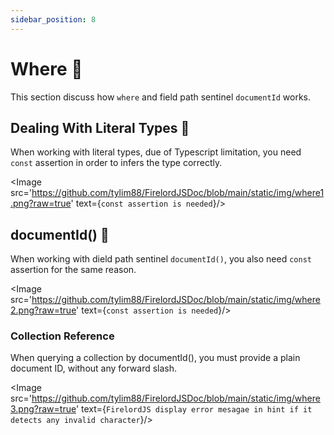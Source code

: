 ```yaml
---
sidebar_position: 8
---
```


# Where 🍒

This section discuss how `where` and field path sentinel `documentId` works.



## Dealing With Literal Types 🦜

When working with literal types, due of Typescript limitation, you need `const` assertion in order to infers the type correctly.

<Image src='https://github.com/tylim88/FirelordJSDoc/blob/main/static/img/where1.png?raw=true' text={`const assertion is needed`}/>

## documentId() 🦜

When working with dield path sentinel `documentId()`, you also need `const` assertion for the same reason.

<Image src='https://github.com/tylim88/FirelordJSDoc/blob/main/static/img/where2.png?raw=true' text={`const assertion is needed`}/>

### Collection Reference

When querying a collection by documentId(), you must provide a plain document ID, without any forward slash.

<Image src='https://github.com/tylim88/FirelordJSDoc/blob/main/static/img/where3.png?raw=true' text={`FirelordJS display error mesagae in hint if it detects any invalid character`}/>